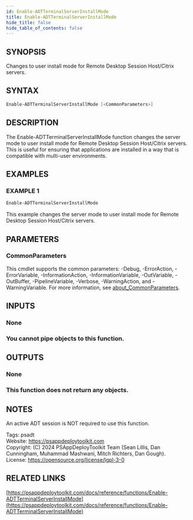 ```yaml
---
id: Enable-ADTTerminalServerInstallMode
title: Enable-ADTTerminalServerInstallMode
hide_title: false
hide_table_of_contents: false
---
```


## SYNOPSIS

Changes to user install mode for Remote Desktop Session Host/Citrix servers.

## SYNTAX

```powershell
Enable-ADTTerminalServerInstallMode [<CommonParameters>]
```

## DESCRIPTION

The Enable-ADTTerminalServerInstallMode function changes the server mode to user install mode for Remote Desktop Session Host/Citrix servers.
This is useful for ensuring that applications are installed in a way that is compatible with multi-user environments.

## EXAMPLES

### EXAMPLE 1

```powershell
Enable-ADTTerminalServerInstallMode
```

This example changes the server mode to user install mode for Remote Desktop Session Host/Citrix servers.

## PARAMETERS

### CommonParameters

This cmdlet supports the common parameters: -Debug, -ErrorAction, -ErrorVariable, -InformationAction, -InformationVariable, -OutVariable, -OutBuffer, -PipelineVariable, -Verbose, -WarningAction, and -WarningVariable. For more information, see [about_CommonParameters](http://go.microsoft.com/fwlink/?LinkID=113216).

## INPUTS

### None

### You cannot pipe objects to this function.
## OUTPUTS

### None

### This function does not return any objects.
## NOTES
An active ADT session is NOT required to use this function.

Tags: psadt<br />
Website: https://psappdeploytoolkit.com<br />
Copyright: (C) 2024 PSAppDeployToolkit Team (Sean Lillis, Dan Cunningham, Muhammad Mashwani, Mitch Richters, Dan Gough).<br />
License: https://opensource.org/license/lgpl-3-0

## RELATED LINKS

[https://psappdeploytoolkit.com/docs/reference/functions/Enable-ADTTerminalServerInstallMode](https://psappdeploytoolkit.com/docs/reference/functions/Enable-ADTTerminalServerInstallMode)
